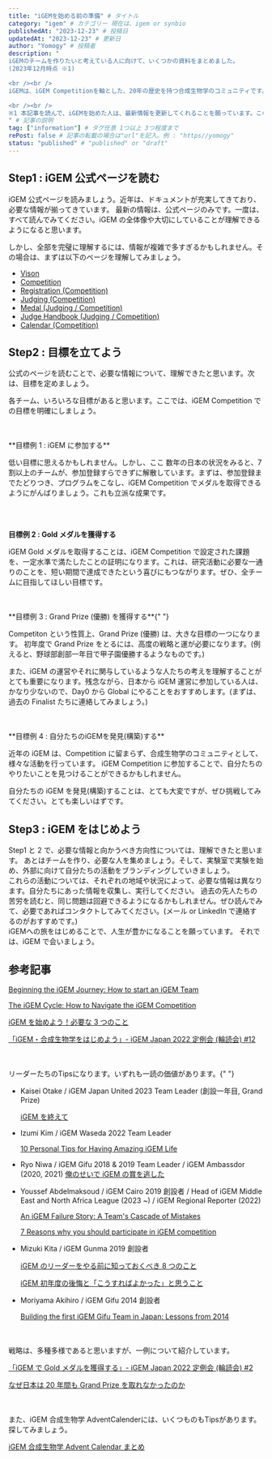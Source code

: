 ```yaml
---
title: "iGEMを始める前の準備" # タイトル
category: "igem" # カテゴリー 現在は、igem or synbio
publishedAt: "2023-12-23" # 投稿日
updatedAt: "2023-12-23" # 更新日
author: "Yomogy" # 投稿者
description: "
iGEMのチームを作りたいと考えている人に向けて、いくつかの資料をまとめました。
(2023年12月時点 ※1) 

<br /><br />
iGEMは、iGEM Competitionを軸とした、20年の歴史を持つ合成生物学のコミュニティです。iGEMへの参加は、Competitionのみに留まりませんが、本記事ではcompetitionに参加するチームを立ち上げる人向けの記事になります。

<br /><br />
※1 本記事を読んで、iGEMを始めた人は、最新情報を更新してくれることを願っています。このサイトは、オープンになっていますので、ぜひ編集してください。
" # 記事の説明
tag: ["information"] # タグ任意 1つ以上 3つ程度まで
rePost: false # 記事の転載の場合は"url"を記入。例 : "https//yomogy"
status: "published" # "published" or "draft"
---
```


<h2>Step1 : iGEM 公式ページを読む</h2>
iGEM 公式ページを読みましょう。近年は、ドキュメントが充実してきており、必要な情報が揃ってきています。
最新の情報は、公式ページのみです。一度は、すべて読んでみてください。iGEM の全体像や大切にしていることが理解できるようになると思います。

<LinkCard url="https://igem.org" size="large" />

しかし、全部を完璧に理解するには、情報が複雑で多すぎるかもしれません。その場合は、まずは以下のページを理解してみましょう。

- [Vison](https://igem.org/vision/)
- [Competition](https://competition.igem.org/)
- [Registration (Competition)](https://competition.igem.org/registration/)
- [Judging (Competition)](https://competition.igem.org/judging/introduction/)
- [Medal (Judging / Competition)](https://competition.igem.org/judging/medals/)
- [Judge Handbook (Judging / Competition)](https://competition.igem.org/judging/judges-resources/)
- [Calendar (Competition)](https://competition.igem.org/calendar/)

<h2>Step2 : 目標を立てよう</h2>
公式のページを読むことで、必要な情報について、理解できたと思います。次は、目標を定めましょう。

各チーム、いろいろな目標があると思います。ここでは、iGEM Competition での目標を明確にしましょう。

<br />
<br />
**目標例 1 : iGEM に参加する**

低い目標に思えるかもしれません。しかし、ここ 数年の日本の状況をみると、7
割以上のチームが、参加登録すらできずに解散しています。まずは、参加登録までたどりつき、プログラムをこなし、iGEM
Competition でメダルを取得できるようにがんばりましょう。これも立派な成果です。

<br />
<br />

**目標例 2 : Gold メダルを獲得する**

iGEM Gold メダルを取得することは、iGEM Competition で設定された課題を、一定水準で満たしたことの証明になります。これは、研究活動に必要な一通りのことを、短い期間で達成できたという喜びにもつながります。ぜひ、全チームに目指してほしい目標です。

<br />
<br />
**目標例 3 : Grand Prize (優勝) を獲得する**{" "}

Competiton という性質上、Grand Prize (優勝) は、大きな目標の一つになります。 初年度で Grand Prize
をとるには、高度の戦略と運が必要になります。(例えると、野球部創部一年目で甲子園優勝するようなものです。)

また、iGEM の運営やそれに関与しているような人たちの考えを理解することがとても重要になります。残念ながら、日本から iGEM 運営に参加している人は、かなり少ないので、Day0 から Global にやることをおすすめします。(まずは、過去の Finalist たちに連絡してみましょう。)

<br />
<br />
**目標例 4 : 自分たちのiGEMを発見(構築)する**

近年の iGEM は、Competition に留まらず、合成生物学のコミュニティとして、様々な活動を行っています。
iGEM Competition
に参加することで、自分たちのやりたいことを見つけることができるかもしれません。

自分たちの iGEM を発見(構築)することは、とても大変ですが、ぜひ挑戦してみてください。とても楽しいはずです。

<h2>Step3 : iGEM をはじめよう</h2>
Step1 と 2 で、必要な情報と向かうべき方向性については、理解できたと思います。 あとはチームを作り、必要な人を集めましょう。そして、実験室で実験を始め、外部に向けて自分たちの活動をブランディングしていきましょう。

<br />
これらの活動については、それぞれの地域や状況によって、必要な情報は異なります。自分たちにあった情報を収集し、実行してください。
過去の先人たちの苦労を読むと、同じ問題は回避できるようになるかもしれません。ぜひ読んでみて、必要であればコンタクトしてみてください。(メール
or LinkedIn で連絡するのがおすすめです。)

<br />
iGEMへの旅をはじめることで、人生が豊かになることを願っています。 それでは、iGEM で会いましょう。

<h2>参考記事</h2>

[Beginning the iGEM Journey: How to start an iGEM Team](https://blog.igem.org/blog/how-to-start-an-igem-team)

[The iGEM Cycle: How to Navigate the iGEM Competition](https://blog.igem.org/blog/the-igem-cycle-how-to-navigate-the-igem-competition)

[iGEM を始めよう！必要な 3 つのこと](https://yomogy.com/igem/how-to-start-igem)

[「iGEM・合成生物学をはじめよう」- iGEM Japan 2022 定例会 (輪読会) #12](https://youtu.be/bPn0I9S4jrw)

<br />
<br />
リーダーたちのTipsになります。いずれも一読の価値があります。{" "}

- Kaisei Otake /
  iGEM Japan United 2023 Team Leader (創設一年目, Grand Prize)

  [iGEM を終えて](https://note.com/kaisei_synbio/n/n3f351d43c81e)

- Izumi Kim / iGEM Waseda 2022 Team Leader

  [10 Personal Tips for Having Amazing iGEM Life](https://note.com/zzz233/n/n7598f46048d4)

- Ryo Niwa / iGEM Gifu 2018 & 2019 Team Leader / iGEM Ambassdor (2020, 2021)
  [俺のせいで iGEM の賞を逃した](https://yomogy.com/igem/igem2019-experience)

- Youssef Abdelmaksoud / iGEM Cairo 2019 創設者 / Head of iGEM Middle East and North Africa League (2023 ~) / iGEM Regional Reporter (2022)

  [An iGEM Failure Story: A Team's Cascade of Mistakes](https://blog.igem.org/blog/2021/4/28/an-igem-failure-story-a-teams-cascade-of-mistakes)

  [7 Reasons why you should participate in iGEM competition](https://www.linkedin.com/pulse/7-reasons-why-you-should-participate-igem-competition-youssef-mahmoud/)

- Mizuki Kita / iGEM Gunma 2019 創設者

  [iGEM のリーダーをやる前に知っておくべき 8 つのこと](https://note.com/chankita/n/nb9bc98b9f7d1)

  [iGEM 初年度の後悔と「こうすればよかった」と思うこと](https://igem-wakaranai.hatenablog.com/entry/2020/12/07/003045)

- Moriyama Akihiro / iGEM Gifu 2014 創設者

  [Building the first
  iGEM Gifu Team in Japan: Lessons from
  2014](https://blog.igem.org/blog/moriyama-akihiro-the-story-and-lessons-of-the-igem-gifu-2014-team)

<br />
<br />
戦略は、多種多様であると思いますが、一例について紹介しています。

[「iGEM で Gold メダルを獲得する」- iGEM Japan 2022 定例会 (輪読会) #2](https://yomogy.com/igem/igem-japan-2022-meeting-02)

[なぜ日本は 20 年間も Grand Prize を取れなかったのか](https://yomogy.com/igem/igem-japan-road-to-grandprize)

<br />
<br />
また、iGEM 合成生物学
AdventCalenderには、いくつものもTipsがあります。探してみましょう。

[iGEM 合成生物学 Advent Calendar まとめ](https://yomogy.com/igem/igem-advent-calendar-summary)
